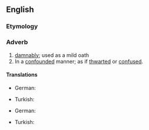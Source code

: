 ==English==

===Etymology===
{{suffix|confounded|ly|lang=en}}

===Adverb===
{{en-adv}}

# [[damnably]]; used as a mild oath
# In a [[confounded]] manner; as if [[thwarted]] or [[confused]].

====Translations====
{{trans-top|damnably}}
* German: {{t|de|verflixt}} {{qualifier|colloquial}}
{{trans-mid}}
* Turkish: {{t+|tr|lanetli}}
{{trans-bottom}}

{{trans-top|in a confounded manner}}
* German: {{t|de|umhangen}}
{{trans-mid}}
* Turkish: {{t+|tr|karmakarışık}} {{l|tr|bir}} {{l|tr|şekilde}}
{{trans-bottom}}